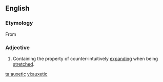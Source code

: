 ==English==

===Etymology===
From {{etyl|grc|en}} {{term|αὐξητικός||lang=grc|tr=auxeticos|growing, promoting growth, productive}}

===Adjective===
{{en-adj}}

# {{chemistry}} Containing the property of counter-intuitively [[expand]]ing when being [[stretch]]ed.

[[ta:auxetic]]
[[vi:auxetic]]